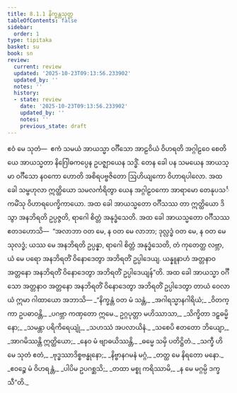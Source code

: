 ```yaml
---
title: 8.1.1 နိက္ခန္တသုတ္တ
tableOfContents: false
sidebar:
  order: 1
type: tipitaka
basket: su
book: sn
review:
  current: review
  updated: '2025-10-23T09:13:56.233902'
  updated_by: ''
  notes: ''
  history:
  - state: review
    date: '2025-10-23T09:13:56.233902'
    updated_by: ''
    notes: ''
    previous_state: draft
---
```



<ReviewStatus review={frontmatter.review} showDetails={true} />

<HypothesisAnnotation frontmatter={frontmatter} />

<DynamicBreadcrumb />

<Division number="209" book="sn" e="ch" v="18" p="309">

<Paragraph number="1300" book="sn">
ဧဝံ မေ သုတံ—  ဧကံ သမယံ အာယသ္မာ ဝင်္ဂီသော အာဠဝိယံ ဝိဟရတိ အဂ္ဂါဠဝေ စေတိယေ အာယသ္မတာ နိဂြေါဓကပ္ပေန ဥပဇ္ဈာယေန သဒ္ဓိံ. တေန ခေါ ပန သမယေန အာယသ္မာ ဝင်္ဂီသော နဝကော ဟောတိ အစိရပဗ္ဗဇိတော ဩဟိယျကော ဝိဟာရပါလော. အထ ခေါ သမ္ဗဟုလာ ဣတ္ထိယော သမလင်္ကရိတွာ ယေန အဂ္ဂါဠဝကော အာရာမော တေနုပသင်္ကမိံသု ဝိဟာရပေက္ခိကာယော. အထ ခေါ အာယသ္မတော ဝင်္ဂီသဿ တာ ဣတ္ထိယော ဒိသွာ အနဘိရတိ ဥပ္ပဇ္ဇတိ, ရာဂေါ စိတ္တံ အနုဒ္ဓံသေတိ. အထ ခေါ အာယသ္မတော ဝင်္ဂီသဿ ဧတဒဟောသိ—  “အလာဘာ ဝတ မေ, န ဝတ မေ လာဘာ; ဒုလ္လဒ္ဓံ ဝတ မေ, န ဝတ မေ သုလဒ္ဓံ; ယဿ မေ အနဘိရတိ ဥပ္ပန္နာ, ရာဂေါ စိတ္တံ အနုဒ္ဓံသေတိ, တံ ကုတေတ္ထ လဗ္ဘာ, ယံ မေ ပရော အနဘိရတိံ ဝိနောဒေတွာ အဘိရတိံ ဥပ္ပါဒေယျ. ယန္နူနာဟံ အတ္တနာဝ အတ္တနော အနဘိရတိံ ဝိနောဒေတွာ အဘိရတိံ ဥပ္ပါဒေယျန်”တိ. အထ ခေါ အာယသ္မာ ဝင်္ဂီသော အတ္တနာဝ အတ္တနော အနဘိရတိံ ဝိနောဒေတွာ အဘိရတိံ ဥပ္ပါဒေတွာ တာယံ ဝေလာယံ ဣမာ ဂါထာယော အဘာသိ—
</Paragraph>

<Paragraph number="1301" type="verses" book="sn">
_“နိက္ခန္တံ ဝတ မံ သန္တံ,_  
_အဂါရသ္မာနဂါရိယံ;_  
_ဝိတက္ကာ ဥပဓာဝန္တိ,_  
_ပဂဗ္ဘာ ကဏှတော ဣမေ._  

</Paragraph>

<Paragraph number="1302" type="verses" book="sn">
ဥဂ္ဂပုတ္တာ မဟိဿာသာ,_  
_သိက္ခိတာ ဒဠှဓမ္မိနော;_  
_သမန္တာ ပရိကိရေယျုံ,_  
_သဟဿံ အပလာယိနံ._  

</Paragraph>

<Paragraph number="1303" type="verses" book="sn">
_သစေပိ ဧတတော ဘိယျော,_  
_အာဂမိဿန္တိ ဣတ္ထိယော;_  
_နေဝ မံ ဗျာဓယိဿန္တိ,_  
_ဓမ္မေ သမှိ ပတိဋ္ဌိတံ._  

</Paragraph>

<Paragraph number="1304" type="verses" book="sn">
_သက္ခီ ဟိ မေ သုတံ ဧတံ,_  
_ဗုဒ္ဓဿာဒိစ္စဗန္ဓုနော;_  
_နိဗ္ဗာနဂမနံ မဂ္ဂံ,_  
_တတ္ထ မေ နိရတော မနော._  

</Paragraph>

<Paragraph number="1305" type="verses" book="sn">
_ဧဝဉ္စေ မံ ဝိဟရန္တံ,_  
_ပါပိမ ဥပဂစ္ဆသိ;_  
_တထာ မစ္စု ကရိဿာမိ,_  
_န မေ မဂ္ဂမ္ပိ ဒက္ခသီ”တိ._
</Paragraph>
</Division>
